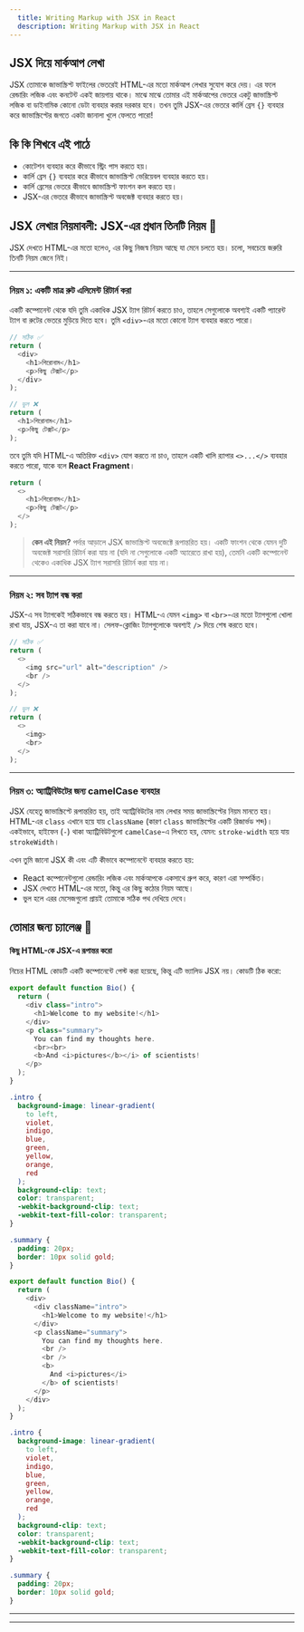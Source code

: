 ```yaml
---
  title: Writing Markup with JSX in React
  description: Writing Markup with JSX in React
---
```


## JSX দিয়ে মার্কআপ লেখা

JSX তোমাকে জাভাস্ক্রিপ্ট ফাইলের ভেতরেই HTML-এর মতো মার্কআপ লেখার সুযোগ করে দেয়। এর ফলে রেন্ডারিং লজিক এবং কনটেন্ট একই জায়গায় থাকে। মাঝে মাঝে তোমার এই মার্কআপের ভেতরে একটু জাভাস্ক্রিপ্ট লজিক বা ডাইনামিক কোনো ডেটা ব্যবহার করার দরকার হবে। তখন তুমি JSX-এর ভেতরে কার্লি ব্রেস `{}` ব্যবহার করে জাভাস্ক্রিপ্টের জগতে একটা জানালা খুলে ফেলতে পারো\!

## কি কি শিখবে এই পাঠে

- কোটেশন ব্যবহার করে কীভাবে স্ট্রিং পাস করতে হয়।
- কার্লি ব্রেস `{}` ব্যবহার করে কীভাবে জাভাস্ক্রিপ্ট ভেরিয়েবল ব্যবহার করতে হয়।
- কার্লি ব্রেসের ভেতরে কীভাবে জাভাস্ক্রিপ্ট ফাংশন কল করতে হয়।
- JSX-এর ভেতরে কীভাবে জাভাস্ক্রিপ্ট অবজেক্ট ব্যবহার করতে হয়।

## JSX লেখার নিয়মাবলী: JSX-এর প্রধান তিনটি নিয়ম 📜

JSX দেখতে HTML-এর মতো হলেও, এর কিছু নিজস্ব নিয়ম আছে যা মেনে চলতে হয়। চলো, সবচেয়ে জরুরি তিনটি নিয়ম জেনে নিই।

---

### নিয়ম ১: একটি মাত্র রুট এলিমেন্ট রিটার্ন করা

একটি কম্পোনেন্ট থেকে যদি তুমি একাধিক JSX ট্যাগ রিটার্ন করতে চাও, তাহলে সেগুলোকে অবশ্যই একটি প্যারেন্ট ট্যাগ বা রুটের ভেতরে মুড়িয়ে দিতে হবে। তুমি `<div>`-এর মতো কোনো ট্যাগ ব্যবহার করতে পারো।

```js
// সঠিক ✅
return (
  <div>
    <h1>শিরোনাম</h1>
    <p>কিছু টেক্সট</p>
  </div>
);

// ভুল ❌
return (
  <h1>শিরোনাম</h1>
  <p>কিছু টেক্সট</p>
);
```

তবে তুমি যদি HTML-এ অতিরিক্ত `<div>` যোগ করতে না চাও, তাহলে একটি খালি র‍্যাপার `<>...</>` ব্যবহার করতে পারো, যাকে বলে **React Fragment**।

```js
return (
  <>
    <h1>শিরোনাম</h1>
    <p>কিছু টেক্সট</p>
  </>
);
```

> **কেন এই নিয়ম?** পর্দার আড়ালে JSX জাভাস্ক্রিপ্ট অবজেক্টে রূপান্তরিত হয়। একটি ফাংশন থেকে যেমন দুটি অবজেক্ট সরাসরি রিটার্ন করা যায় না (যদি না সেগুলোকে একটি অ্যারেতে রাখা হয়), তেমনি একটি কম্পোনেন্ট থেকেও একাধিক JSX ট্যাগ সরাসরি রিটার্ন করা যায় না।

---

### নিয়ম ২: সব ট্যাগ বন্ধ করা

JSX-এ সব ট্যাগকেই সঠিকভাবে বন্ধ করতে হয়। HTML-এ যেমন `<img>` বা `<br>`-এর মতো ট্যাগগুলো খোলা রাখা যায়, JSX-এ তা করা যাবে না। সেলফ-ক্লোজিং ট্যাগগুলোকে অবশ্যই `/>` দিয়ে শেষ করতে হবে।

```js
// সঠিক ✅
return (
  <>
    <img src="url" alt="description" />
    <br />
  </>
);

// ভুল ❌
return (
  <>
    <img>
    <br>
  </>
);
```

---

### নিয়ম ৩: অ্যাট্রিবিউটের জন্য camelCase ব্যবহার

JSX যেহেতু জাভাস্ক্রিপ্টে রূপান্তরিত হয়, তাই অ্যাট্রিবিউটের নাম লেখার সময় জাভাস্ক্রিপ্টের নিয়ম মানতে হয়। HTML-এর `class` এখানে হয়ে যায় `className` (কারণ `class` জাভাস্ক্রিপ্টের একটি রিজার্ভড শব্দ)। একইভাবে, হাইফেন (`-`) থাকা অ্যাট্রিবিউটগুলো `camelCase`-এ লিখতে হয়, যেমন: `stroke-width` হয়ে যায় `strokeWidth`।

এখন তুমি জানো JSX কী এবং এটি কীভাবে কম্পোনেন্টে ব্যবহার করতে হয়:

- React কম্পোনেন্টগুলো রেন্ডারিং লজিক এবং মার্কআপকে একসাথে গ্রুপ করে, কারণ এরা সম্পর্কিত।
- JSX দেখতে HTML-এর মতো, কিন্তু এর কিছু কঠোর নিয়ম আছে।
- ভুল হলে এরর মেসেজগুলো প্রায়ই তোমাকে সঠিক পথ দেখিয়ে দেবে।

## তোমার জন্য চ্যালেঞ্জ 🎯

#### কিছু HTML-কে JSX-এ রূপান্তর করো

নিচের HTML কোডটি একটি কম্পোনেন্টে পেস্ট করা হয়েছে, কিন্তু এটি ভ্যালিড JSX নয়। কোডটি ঠিক করো:

```js
export default function Bio() {
  return (
    <div class="intro">
      <h1>Welcome to my website!</h1>
    </div>
    <p class="summary">
      You can find my thoughts here.
      <br><br>
      <b>And <i>pictures</b></i> of scientists!
    </p>
  );
}
```

```css
.intro {
  background-image: linear-gradient(
    to left,
    violet,
    indigo,
    blue,
    green,
    yellow,
    orange,
    red
  );
  background-clip: text;
  color: transparent;
  -webkit-background-clip: text;
  -webkit-text-fill-color: transparent;
}

.summary {
  padding: 20px;
  border: 10px solid gold;
}
```

<Reveal label="See Solution">

```js
export default function Bio() {
  return (
    <div>
      <div className="intro">
        <h1>Welcome to my website!</h1>
      </div>
      <p className="summary">
        You can find my thoughts here.
        <br />
        <br />
        <b>
          And <i>pictures</i>
        </b> of scientists!
      </p>
    </div>
  );
}
```

```css
.intro {
  background-image: linear-gradient(
    to left,
    violet,
    indigo,
    blue,
    green,
    yellow,
    orange,
    red
  );
  background-clip: text;
  color: transparent;
  -webkit-background-clip: text;
  -webkit-text-fill-color: transparent;
}

.summary {
  padding: 20px;
  border: 10px solid gold;
}
```

</Reveal>

<hr />
<Donate />
<hr />
<GiscusComments
  repo="codedbyMojnu/react-bangla-tutorial"
  repoId="R_kgDOLDE87Q"
  category="General"
  categoryId="DIC_kwDOLDE87c4CtCIY"
  mapping="pathname"
  inputPosition="top"
  theme="preferred_color_scheme"
  lang="en"
/>
